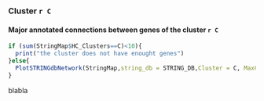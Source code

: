 

### Cluster `r C`

#### Major annotated connections between genes of the cluster `r C` 

``` r

if (sum(StringMap$HC_Clusters==C)<10){
  print("the cluster does not have enought genes")
}else{
  PlotSTRINGdbNetwork(StringMap,string_db = STRING_DB,Cluster = C, MaxConnection = StringConnection)
}
```

blabla
